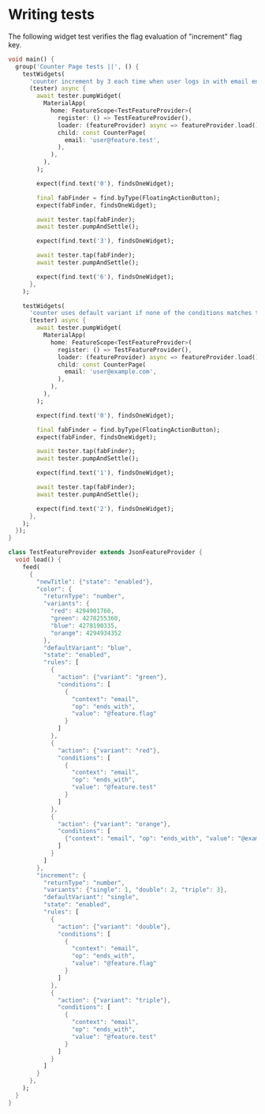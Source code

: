 # Writing tests
The following widget test verifies the flag evaluation of "increment" flag key.

```dart
void main() {
  group('Counter Page tests ||', () {
    testWidgets(
      'counter increment by 3 each time when user logs in with email ending with "@feature.test"',
      (tester) async {
        await tester.pumpWidget(
          MaterialApp(
            home: FeatureScope<TestFeatureProvider>(
              register: () => TestFeatureProvider(),
              loader: (featureProvider) async => featureProvider.load(),
              child: const CounterPage(
                email: 'user@feature.test',
              ),
            ),
          ),
        );

        expect(find.text('0'), findsOneWidget);

        final fabFinder = find.byType(FloatingActionButton);
        expect(fabFinder, findsOneWidget);

        await tester.tap(fabFinder);
        await tester.pumpAndSettle();

        expect(find.text('3'), findsOneWidget);

        await tester.tap(fabFinder);
        await tester.pumpAndSettle();

        expect(find.text('6'), findsOneWidget);
      },
    );

    testWidgets(
      'counter uses default variant if none of the conditions matches the context',
      (tester) async {
        await tester.pumpWidget(
          MaterialApp(
            home: FeatureScope<TestFeatureProvider>(
              register: () => TestFeatureProvider(),
              loader: (featureProvider) async => featureProvider.load(),
              child: const CounterPage(
                email: 'user@example.com',
              ),
            ),
          ),
        );

        expect(find.text('0'), findsOneWidget);

        final fabFinder = find.byType(FloatingActionButton);
        expect(fabFinder, findsOneWidget);

        await tester.tap(fabFinder);
        await tester.pumpAndSettle();

        expect(find.text('1'), findsOneWidget);

        await tester.tap(fabFinder);
        await tester.pumpAndSettle();

        expect(find.text('2'), findsOneWidget);
      },
    );
  });
}

class TestFeatureProvider extends JsonFeatureProvider {
  void load() {
    feed(
      {
        "newTitle": {"state": "enabled"},
        "color": {
          "returnType": "number",
          "variants": {
            "red": 4294901760,
            "green": 4278255360,
            "blue": 4278190335,
            "orange": 4294934352
          },
          "defaultVariant": "blue",
          "state": "enabled",
          "rules": [
            {
              "action": {"variant": "green"},
              "conditions": [
                {
                  "context": "email",
                  "op": "ends_with",
                  "value": "@feature.flag"
                }
              ]
            },
            {
              "action": {"variant": "red"},
              "conditions": [
                {
                  "context": "email",
                  "op": "ends_with",
                  "value": "@feature.test"
                }
              ]
            },
            {
              "action": {"variant": "orange"},
              "conditions": [
                {"context": "email", "op": "ends_with", "value": "@example.com"}
              ]
            }
          ]
        },
        "increment": {
          "returnType": "number",
          "variants": {"single": 1, "double": 2, "triple": 3},
          "defaultVariant": "single",
          "state": "enabled",
          "rules": [
            {
              "action": {"variant": "double"},
              "conditions": [
                {
                  "context": "email",
                  "op": "ends_with",
                  "value": "@feature.flag"
                }
              ]
            },
            {
              "action": {"variant": "triple"},
              "conditions": [
                {
                  "context": "email",
                  "op": "ends_with",
                  "value": "@feature.test"
                }
              ]
            }
          ]
        }
      },
    );
  }
}
```

